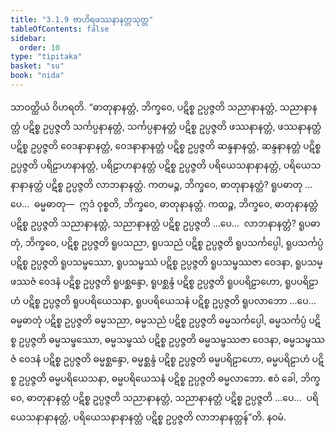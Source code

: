 ```yaml
---
title: "3.1.9 ဗာဟိရဖဿနာနတ္တသုတ္တ"
tableOfContents: false
sidebar:
  order: 10
type: "tipitaka"
basket: "su"
book: "nida"
---
```



<DynamicBreadcrumb />

<Division number="93" book="nida">

<Paragraph number="670" book="nida">
သာဝတ္ထိယံ ဝိဟရတိ. “ဓာတုနာနတ္တံ, ဘိက္ခဝေ, ပဋိစ္စ ဥပ္ပဇ္ဇတိ သညာနာနတ္တံ, သညာနာနတ္တံ ပဋိစ္စ ဥပ္ပဇ္ဇတိ သင်္ကပ္ပနာနတ္တံ, သင်္ကပ္ပနာနတ္တံ ပဋိစ္စ ဥပ္ပဇ္ဇတိ ဖဿနာနတ္တံ, ဖဿနာနတ္တံ ပဋိစ္စ ဥပ္ပဇ္ဇတိ ဝေဒနာနာနတ္တံ, ဝေဒနာနာနတ္တံ ပဋိစ္စ ဥပ္ပဇ္ဇတိ ဆန္ဒနာနတ္တံ, ဆန္ဒနာနတ္တံ ပဋိစ္စ ဥပ္ပဇ္ဇတိ ပရိဠာဟနာနတ္တံ, ပရိဠာဟနာနတ္တံ ပဋိစ္စ ဥပ္ပဇ္ဇတိ ပရိယေသနာနာနတ္တံ, ပရိယေသနာနာနတ္တံ ပဋိစ္စ ဥပ္ပဇ္ဇတိ လာဘနာနတ္တံ. ကတမဉ္စ, ဘိက္ခဝေ, ဓာတုနာနတ္တံ? ရူပဓာတု …ပေ…  ဓမ္မဓာတု—  ဣဒံ ဝုစ္စတိ, ဘိက္ခဝေ, ဓာတုနာနတ္တံ.
</Paragraph>

<Paragraph number="671" book="nida">
ကထဉ္စ, ဘိက္ခဝေ, ဓာတုနာနတ္တံ ပဋိစ္စ ဥပ္ပဇ္ဇတိ သညာနာနတ္တံ, သညာနာနတ္တံ ပဋိစ္စ ဥပ္ပဇ္ဇတိ …ပေ…  လာဘနာနတ္တံ?
</Paragraph>

<Paragraph number="672" book="nida">
ရူပဓာတုံ, ဘိက္ခဝေ, ပဋိစ္စ ဥပ္ပဇ္ဇတိ ရူပသညာ, ရူပသညံ ပဋိစ္စ ဥပ္ပဇ္ဇတိ ရူပသင်္ကပ္ပေါ, ရူပသင်္ကပ္ပံ ပဋိစ္စ ဥပ္ပဇ္ဇတိ ရူပသမ္ဖဿော, ရူပသမ္ဖဿံ ပဋိစ္စ ဥပ္ပဇ္ဇတိ ရူပသမ္ဖဿဇာ ဝေဒနာ, ရူပသမ္ဖဿဇံ ဝေဒနံ ပဋိစ္စ ဥပ္ပဇ္ဇတိ ရူပစ္ဆန္ဒော, ရူပစ္ဆန္ဒံ ပဋိစ္စ ဥပ္ပဇ္ဇတိ ရူပပရိဠာဟော, ရူပပရိဠာဟံ ပဋိစ္စ ဥပ္ပဇ္ဇတိ ရူပပရိယေသနာ, ရူပပရိယေသနံ ပဋိစ္စ ဥပ္ပဇ္ဇတိ ရူပလာဘော …ပေ…  ဓမ္မဓာတုံ ပဋိစ္စ ဥပ္ပဇ္ဇတိ ဓမ္မသညာ, ဓမ္မသညံ ပဋိစ္စ ဥပ္ပဇ္ဇတိ ဓမ္မသင်္ကပ္ပေါ, ဓမ္မသင်္ကပ္ပံ ပဋိစ္စ ဥပ္ပဇ္ဇတိ ဓမ္မသမ္ဖဿော, ဓမ္မသမ္ဖဿံ ပဋိစ္စ ဥပ္ပဇ္ဇတိ ဓမ္မသမ္ဖဿဇာ ဝေဒနာ, ဓမ္မသမ္ဖဿဇံ ဝေဒနံ ပဋိစ္စ ဥပ္ပဇ္ဇတိ ဓမ္မစ္ဆန္ဒော, ဓမ္မစ္ဆန္ဒံ ပဋိစ္စ ဥပ္ပဇ္ဇတိ ဓမ္မပရိဠာဟော, ဓမ္မပရိဠာဟံ ပဋိစ္စ ဥပ္ပဇ္ဇတိ ဓမ္မပရိယေသနာ, ဓမ္မပရိယေသနံ ပဋိစ္စ ဥပ္ပဇ္ဇတိ ဓမ္မလာဘော.
</Paragraph>

<Paragraph number="673" book="nida">
ဧဝံ ခေါ, ဘိက္ခဝေ, ဓာတုနာနတ္တံ ပဋိစ္စ ဥပ္ပဇ္ဇတိ သညာနာနတ္တံ, သညာနာနတ္တံ ပဋိစ္စ ဥပ္ပဇ္ဇတိ …ပေ…  ပရိယေသနာနာနတ္တံ, ပရိယေသနာနာနတ္တံ ပဋိစ္စ ဥပ္ပဇ္ဇတိ လာဘနာနတ္တန်”တိ.

</Paragraph>
</Division>

<Paragraph number="674" type="center" book="nida">
နဝမံ.
</Paragraph>